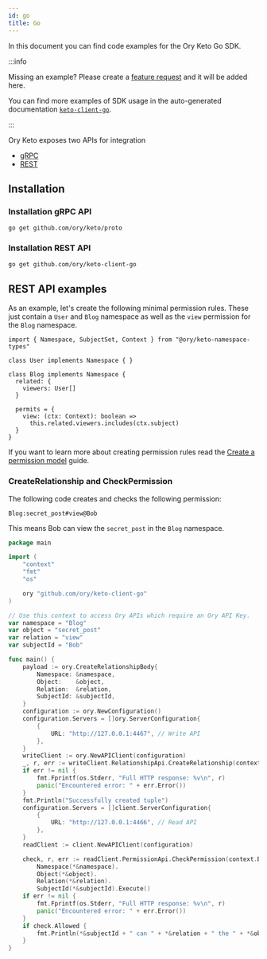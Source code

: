 ```yaml
---
id: go
title: Go
---
```


In this document you can find code examples for the Ory Keto Go SDK.

:::info

Missing an example? Please create a
[feature request](https://github.com/ory/docs/issues/new?assignees=&labels=feat&template=FEATURE-REQUEST.yml) and it will be added
here.

You can find more examples of SDK usage in the auto-generated documentation
[`keto-client-go`](https://github.com/ory/keto-client-go/tree/master/docs).

:::

Ory Keto exposes two APIs for integration

- [gRPC](../reference/proto-api)
- [REST](../reference/rest-api)

## Installation

### Installation gRPC API

```
go get github.com/ory/keto/proto
```

### Installation REST API

```
go get github.com/ory/keto-client-go
```

## REST API examples

As an example, let's create the following minimal permission rules. These just contain a `User` and `Blog` namespace as well as
the `view` permission for the `Blog` namespace.

```
import { Namespace, SubjectSet, Context } from "@ory/keto-namespace-types"

class User implements Namespace { }

class Blog implements Namespace {
  related: {
    viewers: User[]
  }

  permits = {
    view: (ctx: Context): boolean =>
      this.related.viewers.includes(ctx.subject)
  }
}
```

If you want to learn more about creating permission rules read the
[Create a permission model](../modeling/create-permission-model) guide.

### CreateRelationship and CheckPermission

The following code creates and checks the following permission:

```
Blog:secret_post#view@Bob
```

This means Bob can view the `secret_post` in the `Blog` namespace.

```go
package main

import (
	"context"
	"fmt"
	"os"

	ory "github.com/ory/keto-client-go"
)

// Use this context to access Ory APIs which require an Ory API Key.
var namespace = "Blog"
var object = "secret_post"
var relation = "view"
var subjectId = "Bob"

func main() {
	payload := ory.CreateRelationshipBody{
		Namespace: &namespace,
		Object:    &object,
		Relation:  &relation,
		SubjectId: &subjectId,
	}
	configuration := ory.NewConfiguration()
	configuration.Servers = []ory.ServerConfiguration{
		{
			URL: "http://127.0.0.1:4467", // Write API
		},
	}
	writeClient := ory.NewAPIClient(configuration)
	_, r, err := writeClient.RelationshipApi.CreateRelationship(context.Background()).CreateRelationshipBody(payload).Execute()
	if err != nil {
		fmt.Fprintf(os.Stderr, "Full HTTP response: %v\n", r)
		panic("Encountered error: " + err.Error())
	}
	fmt.Println("Successfully created tuple")
	configuration.Servers = []client.ServerConfiguration{
		{
			URL: "http://127.0.0.1:4466", // Read API
		},
	}
	readClient := client.NewAPIClient(configuration)

	check, r, err := readClient.PermissionApi.CheckPermission(context.Background()).
		Namespace(*&namespace).
		Object(*&object).
		Relation(*&relation).
		SubjectId(*&subjectId).Execute()
	if err != nil {
		fmt.Fprintf(os.Stderr, "Full HTTP response: %v\n", r)
		panic("Encountered error: " + err.Error())
	}
	if check.Allowed {
		fmt.Println(*&subjectId + " can " + *&relation + " the " + *&object)
	}
}
```
